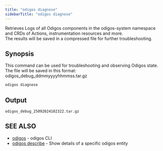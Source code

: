 ```yaml
---
title: "odigos diagnose"
sidebarTitle: "odigos diagnose"
---
```


Retrieves Logs of all Odigos components in the odigos-system namespace and CRDs of Actions, instrumentation resources and more.<br />
The results will be saved in a compressed file for further troubleshooting.

## Synopsis

This command can be used for troubleshooting and observing Odigos state.
The file will be saved in this format: odigos_debug_ddmmyyyyhhmmss.tar.gz


```bash
odigos diagnose
```

## Output

```
odigos_debug_25092024102322.tar.gz
```


## SEE ALSO

* [odigos](/cli/odigos)	 - odigos CLI
* [odigos describe](/cli/odigos_describe)   - Show details of a specific odigos entity

